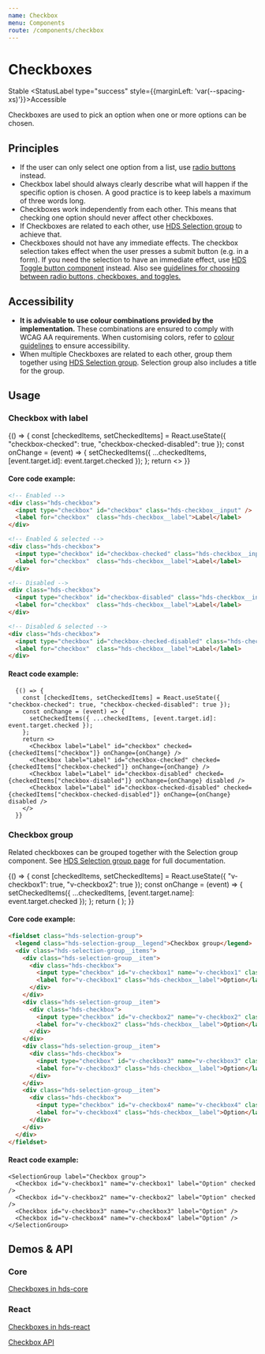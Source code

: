 ```yaml
---
name: Checkbox
menu: Components
route: /components/checkbox
---
```




# Checkboxes

<StatusLabel type="info">Stable</StatusLabel>
<StatusLabel type="success" style={{marginLeft: 'var(--spacing-xs)'}}>Accessible</StatusLabel>

<LargeParagraph>
  Checkboxes are used to pick an option when one or more options can be chosen. 
</LargeParagraph>

## Principles

- If the user can only select one option from a list, use [radio buttons](/components/radio-button) instead.
- Checkbox label should always clearly describe what will happen if the specific option is chosen. A good practice is to keep labels a maximum of three words long.
- Checkboxes work independently from each other. This means that checking one option should never affect other checkboxes.
- If Checkboxes are related to each other, use [HDS Selection group](/components/selection-group) to achieve that. 
- Checkboxes should not have any immediate effects. The checkbox selection takes effect when the user presses a submit button (e.g. in a form). If you need the selection to have an immediate effect, use [HDS Toggle button component](/components/toggle) instead. Also see [guidelines for choosing between radio buttons, checkboxes, and toggles.](/guidelines/checkboxes-radiobuttons-toggles)

## Accessibility

- **It is advisable to use colour combinations provided by the implementation.** These combinations are ensured to comply with WCAG AA requirements. When customising colors, refer to [colour guidelines](/design-tokens/colour "Colour") to ensure accessibility.
- When multiple Checkboxes are related to each other, group them together using [HDS Selection group](/components/selection-group). Selection group also includes a title for the group.

## Usage
### Checkbox with label

<Playground>
  {() => {
    const [checkedItems, setCheckedItems] = React.useState({ "checkbox-checked": true, "checkbox-checked-disabled": true });
    const onChange = (event) => {
      setCheckedItems({ ...checkedItems, [event.target.id]: event.target.checked });
    };
    return <>
      <Checkbox label="Label" id="checkbox" checked={checkedItems["checkbox"]} onChange={onChange} />
      <Checkbox label="Label" id="checkbox-checked" checked={checkedItems["checkbox-checked"]} onChange={onChange} />
      <Checkbox label="Label" id="checkbox-disabled" checked={checkedItems["checkbox-disabled"]} onChange={onChange} disabled />
      <Checkbox label="Label" id="checkbox-checked-disabled" checked={checkedItems["checkbox-checked-disabled"]} onChange={onChange} disabled />
    </>
  }}
</Playground>

#### Core code example:
```html
<!-- Enabled -->
<div class="hds-checkbox">
  <input type="checkbox" id="checkbox" class="hds-checkbox__input" />
  <label for="checkbox"  class="hds-checkbox__label">Label</label>
</div>

<!-- Enabled & selected -->
<div class="hds-checkbox">
  <input type="checkbox" id="checkbox-checked" class="hds-checkbox__input" checked />
  <label for="checkbox"  class="hds-checkbox__label">Label</label>
</div>

<!-- Disabled -->
<div class="hds-checkbox">
  <input type="checkbox" id="checkbox-disabled" class="hds-checkbox__input" disabled />
  <label for="checkbox"  class="hds-checkbox__label">Label</label>
</div>

<!-- Disabled & selected -->
<div class="hds-checkbox">
  <input type="checkbox" id="checkbox-checked-disabled" class="hds-checkbox__input" checked disabled />
  <label for="checkbox"  class="hds-checkbox__label">Label</label>
</div>
```

#### React code example:
```tsx
  {() => {
    const [checkedItems, setCheckedItems] = React.useState({ "checkbox-checked": true, "checkbox-checked-disabled": true });
    const onChange = (event) => {
      setCheckedItems({ ...checkedItems, [event.target.id]: event.target.checked });
    };
    return <>
      <Checkbox label="Label" id="checkbox" checked={checkedItems["checkbox"]} onChange={onChange} />
      <Checkbox label="Label" id="checkbox-checked" checked={checkedItems["checkbox-checked"]} onChange={onChange} />
      <Checkbox label="Label" id="checkbox-disabled" checked={checkedItems["checkbox-disabled"]} onChange={onChange} disabled />
      <Checkbox label="Label" id="checkbox-checked-disabled" checked={checkedItems["checkbox-checked-disabled"]} onChange={onChange} disabled />
    </>
  }}
```

### Checkbox group

Related checkboxes can be grouped together with the Selection group component. See [HDS Selection group page](/components/selection-group) for full documentation.

<Playground>
  {() => {
    const [checkedItems, setCheckedItems] = React.useState({ "v-checkbox1": true, "v-checkbox2": true });
    const onChange = (event) => {
      setCheckedItems({ ...checkedItems, [event.target.name]: event.target.checked });
    };
    return (
      <SelectionGroup label="Checkbox group">
        <Checkbox id="v-checkbox1" name="v-checkbox1" label="Option" checked={checkedItems["v-checkbox1"]} onChange={onChange} />
        <Checkbox id="v-checkbox2" name="v-checkbox2" label="Option" checked={checkedItems["v-checkbox2"]} onChange={onChange} />
        <Checkbox id="v-checkbox3" name="v-checkbox3" label="Option" checked={checkedItems["v-checkbox3"]} onChange={onChange} />
        <Checkbox id="v-checkbox4" name="v-checkbox4" label="Option" checked={checkedItems["v-checkbox4"]} onChange={onChange} />
      </SelectionGroup>
    );
  }}
</Playground>

#### Core code example:
```html
<fieldset class="hds-selection-group">
  <legend class="hds-selection-group__legend">Checkbox group</legend>
  <div class="hds-selection-group__items">
    <div class="hds-selection-group__item">
      <div class="hds-checkbox">
        <input type="checkbox" id="v-checkbox1" name="v-checkbox1" class="hds-checkbox__input" value="foo" checked />
        <label for="v-checkbox1" class="hds-checkbox__label">Option</label>
      </div>
    </div>
    <div class="hds-selection-group__item">
      <div class="hds-checkbox">
        <input type="checkbox" id="v-checkbox2" name="v-checkbox2" class="hds-checkbox__input" value="bar" checked/>
        <label for="v-checkbox2" class="hds-checkbox__label">Option</label>
      </div>
    </div>
    <div class="hds-selection-group__item">
      <div class="hds-checkbox">
        <input type="checkbox" id="v-checkbox3" name="v-checkbox3" class="hds-checkbox__input" value="baz" />
        <label for="v-checkbox3" class="hds-checkbox__label">Option</label>
      </div>
    </div>
    <div class="hds-selection-group__item">
      <div class="hds-checkbox">
        <input type="checkbox" id="v-checkbox4" name="v-checkbox4" class="hds-checkbox__input" value="qux" />
        <label for="v-checkbox4" class="hds-checkbox__label">Option</label>
      </div>
    </div>
  </div>
</fieldset>
```

#### React code example:
```tsx
<SelectionGroup label="Checkbox group">
  <Checkbox id="v-checkbox1" name="v-checkbox1" label="Option" checked />
  <Checkbox id="v-checkbox2" name="v-checkbox2" label="Option" checked />
  <Checkbox id="v-checkbox3" name="v-checkbox3" label="Option" />
  <Checkbox id="v-checkbox4" name="v-checkbox4" label="Option" />
</SelectionGroup>
```

## Demos & API

### Core

[Checkboxes in hds-core](/storybook/core/?path=/story/components-checkbox--default)

### React

[Checkboxes in hds-react](/storybook/react/?path=/story/components-checkbox--default)

[Checkbox API](/storybook/react/?path=/docs/components-checkbox--default)
